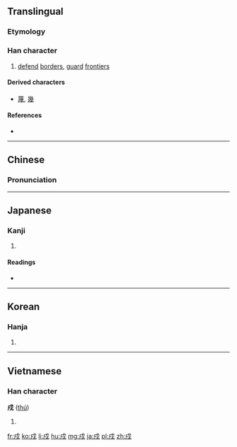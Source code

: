 {{also|戊|戌}}
==Translingual==

===Etymology===
{{Han compound|人|戈|t2=spear|ls=psc}}

===Han character===
{{Han char|rn=62|rad=戈|as=02|sn=6|four=5320<sub>0</sub>|canj=戈竹戈 (IHI)|ids=⿵[[戊]][[丶]]}}

# [[defend]] [[border]]s, [[guard]] [[frontier]]s

====Derived characters====
* [[蔑]], [[幾]]

====References====
* {{Han ref|kx=0411.060|dkj=11537|dj=0752.100|hdz=21398.030|uh=620D|ud=25101|bh=A6A7|bd=42663}}

----

==Chinese==
{{zh-hanzi-box|[[戍]]}}

===Pronunciation===
{{zh-pron
|m=shù
|c=syu3
|mc=y
|oc=y
|ma=
|cat=v
}}

----

==Japanese==

===Kanji===
{{ja-kanji|grade=|rs=戈02}}

# {{defn|lang=ja|sort=戈02}}

====Readings====
* {{ja-readings|on=[[じゅ]] (ju), [[しゅ]] (shu)|kun=[[まもる]] (mamoru), [[まもり]] (mamori)}}

----

==Korean==

===Hanja===
{{ko-hanja|hangeul=[[수]]|eumhun=|rv=su|mr=su|y=swu}}

# {{defn|lang=ko|sort=戈02}}

----

==Vietnamese==

===Han character===
'''戍''' ([[thú]])

# {{defn|lang=vi}}

[[fr:戍]]
[[ko:戍]]
[[li:戍]]
[[hu:戍]]
[[mg:戍]]
[[ja:戍]]
[[pl:戍]]
[[zh:戍]]